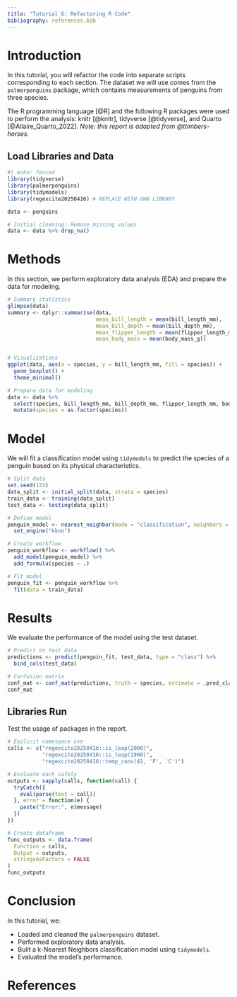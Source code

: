 ```yaml
---
title: "Tutorial 6: Refactoring R Code"
bibliography: references.bib
---
```


# Introduction

In this tutorial, you will refactor the code into separate scripts corresponding to each section. The dataset we will use comes from the `palmerpenguins` package, which contains measurements of penguins from three species.

The R programming language [@R]  and the following R packages were used to perform the analysis:  knitr [@knitr], tidyverse [@tidyverse], and Quarto [@Allaire_Quarto_2022].  *Note: this report is adapted from @ttimbers-horses.*

## Load Libraries and Data

```r
#| echo: fenced
library(tidyverse)
library(palmerpenguins)
library(tidymodels)
library(regexcite20250416) # REPLACE WITH OWN LIBRARY

data <- penguins

# Initial cleaning: Remove missing values
data <- data %>% drop_na()
```

# Methods

In this section, we perform exploratory data analysis (EDA) and prepare the data for modeling.

```r
# Summary statistics
glimpse(data)
summary <- dplyr::summarise(data, 
                            mean_bill_length = mean(bill_length_mm), 
                            mean_bill_depth = mean(bill_depth_mm), 
                            mean_flipper_length = mean(flipper_length_mm), 
                            mean_body_mass = mean(body_mass_g))


# Visualizations
ggplot(data, aes(x = species, y = bill_length_mm, fill = species)) +
  geom_boxplot() +
  theme_minimal()

# Prepare data for modeling
data <- data %>%
  select(species, bill_length_mm, bill_depth_mm, flipper_length_mm, body_mass_g) %>%
  mutate(species = as.factor(species))
```

# Model

We will fit a classification model using `tidymodels` to predict the species of a penguin based on its physical characteristics.

```r
# Split data
set.seed(123)
data_split <- initial_split(data, strata = species)
train_data <- training(data_split)
test_data <- testing(data_split)

# Define model
penguin_model <- nearest_neighbor(mode = "classification", neighbors = 5) %>%
  set_engine("kknn")

# Create workflow
penguin_workflow <- workflow() %>%
  add_model(penguin_model) %>%
  add_formula(species ~ .)

# Fit model
penguin_fit <- penguin_workflow %>%
  fit(data = train_data)
```

# Results

We evaluate the performance of the model using the test dataset.

```r
# Predict on test data
predictions <- predict(penguin_fit, test_data, type = "class") %>%
  bind_cols(test_data)

# Confusion matrix
conf_mat <- conf_mat(predictions, truth = species, estimate = .pred_class)
conf_mat
```

## Libraries Run

Test the usage of packages in the report.

```r
# Explicit namespace use
calls <- c("regexcite20250416::is_leap(2000)",
           "regexcite20250416::is_leap(1900)",
           "regexcite20250416::temp_conv(41, 'F', 'C')")

# Evaluate each safely
outputs <- sapply(calls, function(call) {
  tryCatch({
    eval(parse(text = call))
  }, error = function(e) {
    paste("Error:", e$message)
  })
})

# Create dataframe
func_outputs <- data.frame(
  Function = calls,
  Output = outputs,
  stringsAsFactors = FALSE
)
func_outputs
```

# Conclusion

In this tutorial, we:

- Loaded and cleaned the `palmerpenguins` dataset.
- Performed exploratory data analysis.
- Built a k-Nearest Neighbors classification model using `tidymodels`.
- Evaluated the model's performance.

# References
